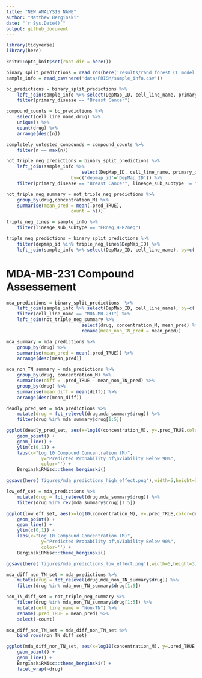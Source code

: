 ```yaml
---
title: "NEW ANALYSIS NAME"
author: "Matthew Berginski"
date: "`r Sys.Date()`"
output: github_document
---
```


```r
library(tidyverse)
library(here)

knitr::opts_knit$set(root.dir = here())
```

```r
binary_split_predictions = read_rds(here('results/rand_forest_CL_model_predictions.rds'))
sample_info = read_csv(here('data/PRISM/sample_info.csv'))
```

```r
bc_predictions = binary_split_predictions %>%
	left_join(sample_info %>% select(DepMap_ID, cell_line_name, primary_disease), by=c('depmap_id'='DepMap_ID')) %>%
	filter(primary_disease == "Breast Cancer")

compound_counts = bc_predictions %>% 
	select(cell_line_name,drug) %>%
	unique() %>%
	count(drug) %>% 
	arrange(desc(n))

completely_untested_compounds = compound_counts %>%
	filter(n == max(n))
```

```r
not_triple_neg_predictions = binary_split_predictions %>%
	left_join(sample_info %>% 
							select(DepMap_ID, cell_line_name, primary_disease, lineage_sub_subtype), 
						by=c('depmap_id'='DepMap_ID')) %>%
	filter(primary_disease == "Breast Cancer", lineage_sub_subtype != "ERneg_HER2neg")

not_triple_neg_summary = not_triple_neg_predictions %>%
	group_by(drug,concentration_M) %>%
	summarise(mean_pred = mean(.pred_TRUE),
						count = n())
```

```r
triple_neg_lines = sample_info %>%
	filter(lineage_sub_subtype == "ERneg_HER2neg")

triple_neg_predictions = binary_split_predictions %>%
	filter(depmap_id %in% triple_neg_lines$DepMap_ID) %>%
	left_join(sample_info %>% select(DepMap_ID, cell_line_name), by=c('depmap_id'='DepMap_ID'))
```

# MDA-MB-231 Compound Assessement

```r
mda_predictions = binary_split_predictions  %>%
	left_join(sample_info %>% select(DepMap_ID, cell_line_name), by=c('depmap_id'='DepMap_ID')) %>%
	filter(cell_line_name == "MDA-MB-231") %>%
	left_join(not_triple_neg_summary %>% 
							select(drug, concentration_M, mean_pred) %>%
							rename(mean_non_TN_pred = mean_pred))

mda_summary = mda_predictions %>%
	group_by(drug) %>%
	summarise(mean_pred = mean(.pred_TRUE)) %>%
	arrange(desc(mean_pred))

mda_non_TN_summary = mda_predictions %>%
	group_by(drug, concentration_M) %>%
	summarise(diff = .pred_TRUE - mean_non_TN_pred) %>%
	group_by(drug) %>%
	summarise(mean_diff = mean(diff)) %>%
	arrange(desc(mean_diff))
```

```r
deadly_pred_set = mda_predictions %>%
	mutate(drug = fct_relevel(drug,mda_summary$drug)) %>%
	filter(drug %in% mda_summary$drug[1:5])

ggplot(deadly_pred_set, aes(x=log10(concentration_M), y=.pred_TRUE,color=drug)) +
	geom_point() +
	geom_line() + 
	ylim(c(0,1)) +
	labs(x="Log 10 Compound Concentration (M)", 
			 y="Predicted Probability of\nViability Below 90%",
			 color='') +
	BerginskiRMisc::theme_berginski()

ggsave(here('figures/mda_predictions_high_effect.png'),width=5,height=3)
```

```r
low_eff_set = mda_predictions %>%
	mutate(drug = fct_relevel(drug,mda_summary$drug)) %>%
	filter(drug %in% rev(mda_summary$drug)[1:5])

ggplot(low_eff_set, aes(x=log10(concentration_M), y=.pred_TRUE,color=drug)) +
	geom_point() +
	geom_line() + 
	ylim(c(0,1)) +
	labs(x="Log 10 Compound Concentration (M)", 
			 y="Predicted Probability of\nViability Below 90%",
			 color='') +
	BerginskiRMisc::theme_berginski()

ggsave(here('figures/mda_predictions_low_effect.png'),width=5,height=3)
```

```r
mda_diff_non_TN_set = mda_predictions %>%
	mutate(drug = fct_relevel(drug,mda_non_TN_summary$drug)) %>%
	filter(drug %in% mda_non_TN_summary$drug[1:5]) 

non_TN_diff_set = not_triple_neg_summary %>%
	filter(drug %in% mda_non_TN_summary$drug[1:5]) %>%
	mutate(cell_line_name = "Non-TN") %>%
	rename(.pred_TRUE = mean_pred) %>%
	select(-count)

mda_diff_non_TN_set = mda_diff_non_TN_set %>%
	bind_rows(non_TN_diff_set)

ggplot(mda_diff_non_TN_set, aes(x=log10(concentration_M), y=.pred_TRUE, color=cell_line_name)) +
	geom_point() + 
	geom_line() +
	BerginskiRMisc::theme_berginski() +
	facet_wrap(~drug) 
```



